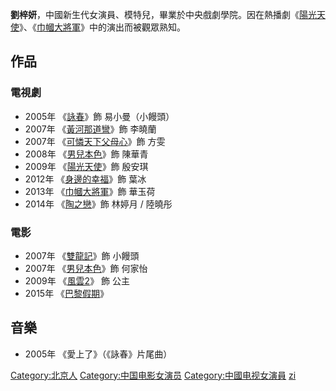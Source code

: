 {{BLP unsourced|time=2021-08-10T00:55:55+00:00}}
{{notability unreferenced|time=2020-12-01}}
{{藝人
| 姓名 = 劉梓妍
| 類型 = 女演員
| 圖片 = 
| 圖片簡介 = 
| 英文名 = Candy Liu
| 暱稱 = 小饅頭、梓妍
| 國籍 = {{PRC}}
| 出生日期 = {{Birth date and age|1983|3|27}}
| 出生地點 = [[北京|北京]]
| 職業 = [[演員|演員]]、[[模特兒|模特兒]]
| 語言 = [[普通話|普通話]]
| 教育程度 = [[中央戲劇學院|中央戲劇學院]]
| 配偶 = 
| 活躍年代 = 2006至今
| 经纪公司 = [[寰宇藝人管理有限公司|寰宇藝人管理有限公司]]
| 代表作品 = [[陽光天使|陽光天使]]
| imdb = 2772613
}}

'''劉梓妍'''{{BD|1983年|3月27日|catIdx=L劉}}，中國新生代女演員、模特兒，畢業於中央戲劇學院。因在熱播劇《[[陽光天使|陽光天使]]》、《[[巾幗大將軍|巾幗大將軍]]》中的演出而被觀眾熟知。

== 作品 ==
=== 電視劇 ===
*2005年 《[[咏春_(电视剧)|詠春]]》飾 易小曼（小饅頭）
*2007年 《[[黃河那道彎|黃河那道彎]]》飾 李曉蘭
*2007年 《[[可憐天下父母心|可憐天下父母心]]》飾 方雯
*2008年 《[[男儿本色_(2009年电视剧)|男兒本色]]》飾 陳華青
*2009年 《[[陽光天使|陽光天使]]》飾 殷安琪
*2012年 《[[身邊的幸福|身邊的幸福]]》飾 葉冰
*2013年 《[[巾幗大將軍|巾幗大將軍]]》飾 華玉荷
*2014年 《[[陶之戀|陶之戀]]》飾 林婷月 / 陸曉彤

=== 電影 ===
*2007年 《[[雙龍記|雙龍記]]》飾 小饅頭 
*2007年 《[[男兒本色_(電影)|男兒本色]]》飾 何家怡
*2009年 《[[風雲2|風雲2]]》 飾 公主
*2015年 《[[巴黎假期|巴黎假期]]》

== 音樂 ==
*2005年 《愛上了》（《詠春》片尾曲）

{{DEFAULTSORT:Liu ziyan}}
[[Category:北京人|Category:北京人]]
[[Category:中国电影女演员|Category:中国电影女演员]]
[[Category:中國电视女演員|Category:中國电视女演員]]
[[Category:劉姓|zi]]
